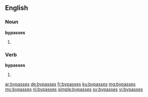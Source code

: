 ==English==

===Noun===
'''bypasses'''

# {{plural of|bypass}}

===Verb===
'''bypasses'''

# {{third-person singular of|bypass}}

[[ar:bypasses]]
[[de:bypasses]]
[[fr:bypasses]]
[[ku:bypasses]]
[[mg:bypasses]]
[[my:bypasses]]
[[nl:bypasses]]
[[simple:bypasses]]
[[sv:bypasses]]
[[vi:bypasses]]